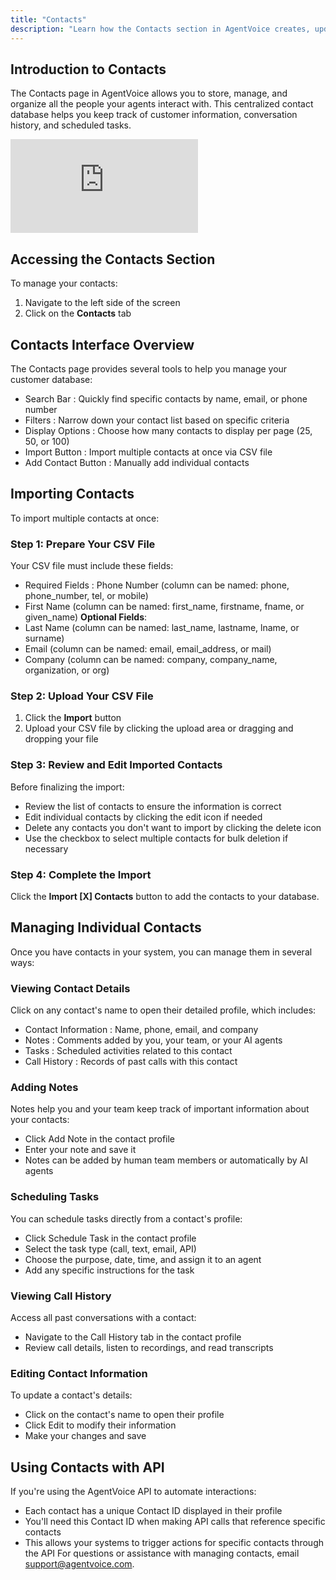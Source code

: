```yaml
---
title: "Contacts"
description: "Learn how the Contacts section in AgentVoice creates, updates, and organizes contact information automatically from AI agent calls."
---
```


## Introduction to Contacts
The Contacts page in AgentVoice allows you to store, manage, and organize all the people your agents interact with. This centralized contact database helps you keep track of customer information, conversation history, and scheduled tasks.

<iframe
  className="w-full aspect-video rounded-xl"
  src="https://www.youtube.com/embed/-fOmCvRRVEU"
  title="YouTube video player"
  frameBorder="0"
  allow="accelerometer; autoplay; clipboard-write; encrypted-media; gyroscope; picture-in-picture"
  allowFullScreen
></iframe>

## Accessing the Contacts Section
To manage your contacts:
1. Navigate to the left side of the screen
2. Click on the **Contacts** tab
## Contacts Interface Overview
The Contacts page provides several tools to help you manage your customer database:
- Search Bar : Quickly find specific contacts by name, email, or phone number
- Filters : Narrow down your contact list based on specific criteria
- Display Options : Choose how many contacts to display per page (25, 50, or 100)
- Import Button : Import multiple contacts at once via CSV file
- Add Contact Button : Manually add individual contacts
## Importing Contacts
To import multiple contacts at once:
### Step 1: Prepare Your CSV File
Your CSV file must include these fields:
- Required Fields : Phone Number (column can be named: phone, phone_number, tel, or mobile)
- First Name (column can be named: first_name, firstname, fname, or given_name)
**Optional Fields**:
- Last Name (column can be named: last_name, lastname, lname, or surname)
- Email (column can be named: email, email_address, or mail)
- Company (column can be named: company, company_name, organization, or org)
### Step 2: Upload Your CSV File
1. Click the **Import** button
2. Upload your CSV file by clicking the upload area or dragging and dropping your file
### Step 3: Review and Edit Imported Contacts
Before finalizing the import:
- Review the list of contacts to ensure the information is correct
- Edit individual contacts by clicking the edit icon if needed
- Delete any contacts you don't want to import by clicking the delete icon
- Use the checkbox to select multiple contacts for bulk deletion if necessary
### Step 4: Complete the Import
Click the **Import [X] Contacts** button to add the contacts to your database.
## Managing Individual Contacts
Once you have contacts in your system, you can manage them in several ways:
### Viewing Contact Details
Click on any contact's name to open their detailed profile, which includes:
- Contact Information : Name, phone, email, and company
- Notes : Comments added by you, your team, or your AI agents
- Tasks : Scheduled activities related to this contact
- Call History : Records of past calls with this contact
### Adding Notes
Notes help you and your team keep track of important information about your contacts:
- Click Add Note in the contact profile
- Enter your note and save it
- Notes can be added by human team members or automatically by AI agents
### Scheduling Tasks
You can schedule tasks directly from a contact's profile:
- Click Schedule Task in the contact profile
- Select the task type (call, text, email, API)
- Choose the purpose, date, time, and assign it to an agent
- Add any specific instructions for the task
### Viewing Call History
Access all past conversations with a contact:
- Navigate to the Call History tab in the contact profile
- Review call details, listen to recordings, and read transcripts
### Editing Contact Information
To update a contact's details:
- Click on the contact's name to open their profile
- Click Edit to modify their information
- Make your changes and save
## Using Contacts with API
If you're using the AgentVoice API to automate interactions:
- Each contact has a unique Contact ID displayed in their profile
- You'll need this Contact ID when making API calls that reference specific contacts
- This allows your systems to trigger actions for specific contacts through the API
For questions or assistance with managing contacts, email support@agentvoice.com.